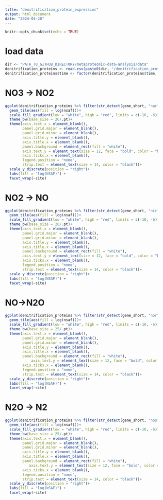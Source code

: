 ```yaml
---
title: "denitrification_protein_expression"
output: html_document
date: "2024-04-28"
---
```


```r
knitr::opts_chunk$set(echo = TRUE)
```

# load data
```r
dir <- "PATH_TO_GITHUB_DIRECTORY/metaproteomic-data-analysis/data"
denitrification_proteins <- read.csv(paste0(dir, "/denitrification_protein_expression.csv"))
denitrification_proteins$time <- factor(denitrification_proteins$time, levels = c("Summer", "Fall", "Winter"))
```

# NO3 -> NO2
```r
ggplot(denitrification_proteins %>% filter(str_detect(gene_short, "nar")|str_detect(gene_short, "nap")), aes(x = time, y = as.factor(gene_short_MAG)))+
  geom_tile(aes(fill = log(nsaf)))+
  scale_fill_gradient(low = "white", high = "red", limits = c(-10, -6))+
  theme_bw(base_size = 26/.pt)+
  theme(axis.text.x = element_blank(), 
        panel.grid.major = element_blank(),
        panel.grid.minor = element_blank(), 
        axis.title.y = element_blank(), 
        axis.title.x = element_blank(),
        panel.background = element_rect(fill = "white"), 
        axis.text.y = element_text(size = 12, face = "bold", color = "black"),
        axis.ticks.x = element_blank(), 
        legend.position = "none",
        strip.text = element_text(size = 14, color = "black"))+
  scale_y_discrete(position = "right")+
  labs(fill = "log(NSAF)") +
  facet_wrap(~site)
```

# NO2 -> NO
```r
ggplot(denitrification_proteins %>% filter(str_detect(gene_short, "nir")), aes(x = time, y = as.factor(gene_short_MAG)))+
  geom_tile(aes(fill = log(nsaf)))+
  scale_fill_gradient(low = "white", high = "red", limits = c(-10, -6))+
  theme_bw(base_size = 26/.pt)+
  theme(axis.text.x = element_blank(), 
        panel.grid.major = element_blank(),
        panel.grid.minor = element_blank(), 
        axis.title.y = element_blank(), 
        axis.title.x = element_blank(),
        panel.background = element_rect(fill = "white"), 
        axis.text.y = element_text(size = 12, face = "bold", color = "black"),
        axis.ticks.x = element_blank(), 
        legend.position = "none",
        strip.text = element_text(size = 14, color = "black"))+
  scale_y_discrete(position = "right")+
  labs(fill = "log(NSAF)") +
  facet_wrap(~site)
```

# NO->N2O
```r
ggplot(denitrification_proteins %>% filter(str_detect(gene_short, "nor")), aes(x = time, y = as.factor(gene_short_MAG)))+
  geom_tile(aes(fill = log(nsaf)))+
  scale_fill_gradient(low = "white", high = "red", limits = c(-10, -6))+
  theme_bw(base_size = 25/.pt)+
  theme(axis.text.x = element_blank(), 
        panel.grid.major = element_blank(),
        panel.grid.minor = element_blank(), 
        axis.title.y = element_blank(), 
        axis.title.x = element_blank(),
        panel.background = element_rect(fill = "white"), 
            axis.text.y = element_text(size = 12, face = "bold", color = "black"),
        axis.ticks.x = element_blank(), 
        legend.position = "none",
        strip.text = element_text(size = 14, color = "black"))+
  scale_y_discrete(position = "right")+
  labs(fill = "log(NSAF)") +
  facet_wrap(~site)
```

# N2O -> N2
```r
ggplot(denitrification_proteins %>% filter(str_detect(gene_short, "nos")), aes(x = time, y = as.factor(gene_short_MAG)))+
  geom_tile(aes(fill = log(nsaf)))+
  scale_fill_gradient(low = "white", high = "red", limits = c(-10, -6))+
  theme_bw(base_size = 25/.pt)+
  theme(axis.text.x = element_blank(), 
        panel.grid.major = element_blank(),
        panel.grid.minor = element_blank(), 
        axis.title.y = element_blank(), 
        axis.title.x = element_blank(),
        panel.background = element_rect(fill = "white"), 
           axis.text.y = element_text(size = 12, face = "bold", color = "black"),
        axis.ticks.x = element_blank(), 
        legend.position = "none",
        strip.text = element_text(size = 14, color = "black"))+
  scale_y_discrete(position = "right")+
  labs(fill = "log(NSAF)") +
  facet_wrap(~site)
```